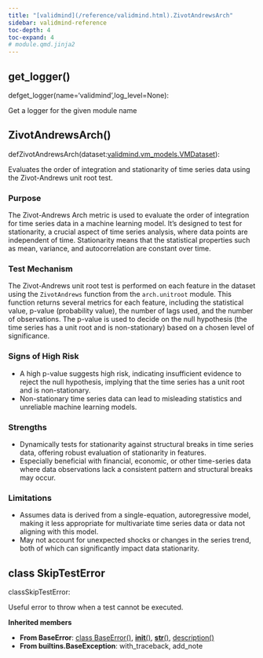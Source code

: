 ```yaml
---
title: "[validmind](/reference/validmind.html).ZivotAndrewsArch"
sidebar: validmind-reference
toc-depth: 4
toc-expand: 4
# module.qmd.jinja2
---
```


## get_logger<span class='muted'>()</span>

<!-- signatures.jinja2 -->

::: {.signature}

<span class="kw">def</span><span class="name">get_logger</span>(<span class="params"><span class="n">name</span><span class="o">=</span><span class="s1">'validmind'</span><span class="muted">,</span></span><span class="params"><span class="n">log_level</span><span class="o">=</span><span class="kc">None</span></span>):

:::

<!-- docstring.jinja2 -->

Get a logger for the given module name

<!-- function.qmd.jinja2 -->

## ZivotAndrewsArch[()]{.muted}

<!-- signatures.jinja2 -->

::: {.signature}

<span class="kw">def</span><span class="name">ZivotAndrewsArch</span>(<span class="params"><span class="n">dataset</span><span class="p">:</span><!-- types.jinja2 - format_type --><a href="/reference/validmind/vm_models.html#class-vmdataset">validmind.vm_models.VMDataset</a></span>):

:::

<!-- docstring.jinja2 -->

Evaluates the order of integration and stationarity of time series data using the Zivot-Andrews unit root test.

### Purpose

The Zivot-Andrews Arch metric is used to evaluate the order of integration for time series data in a machine learning model. It's designed to test for stationarity, a crucial aspect of time series analysis, where data points are independent of time. Stationarity means that the statistical properties such as mean, variance, and autocorrelation are constant over time.

### Test Mechanism

The Zivot-Andrews unit root test is performed on each feature in the dataset using the `ZivotAndrews` function from the `arch.unitroot` module. This function returns several metrics for each feature, including the statistical value, p-value (probability value), the number of lags used, and the number of observations. The p-value is used to decide on the null hypothesis (the time series has a unit root and is non-stationary) based on a chosen level of significance.

### Signs of High Risk

- A high p-value suggests high risk, indicating insufficient evidence to reject the null hypothesis, implying that the time series has a unit root and is non-stationary.
- Non-stationary time series data can lead to misleading statistics and unreliable machine learning models.

### Strengths

- Dynamically tests for stationarity against structural breaks in time series data, offering robust evaluation of stationarity in features.
- Especially beneficial with financial, economic, or other time-series data where data observations lack a consistent pattern and structural breaks may occur.

### Limitations

- Assumes data is derived from a single-equation, autoregressive model, making it less appropriate for multivariate time series data or data not aligning with this model.
- May not account for unexpected shocks or changes in the series trend, both of which can significantly impact data stationarity.

<!-- class.qmd.jinja2 -->

## [class]{.muted} SkipTestError

<!-- signatures.jinja2 -->

::: {.signature}

<span class="kw">class</span><span class="name">SkipTestError</span>:

:::

<!-- docstring.jinja2 -->

Useful error to throw when a test cannot be executed.

**Inherited members**

- **From BaseError**: [class BaseError[()]{.muted}](#class-baseerror), [__init__[()]{.muted}](#__init__), [__str__[()]{.muted}](#__str__), [description[()]{.muted}](#description)
- **From builtins.BaseException**: with_traceback, add_note
